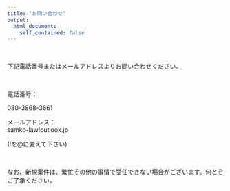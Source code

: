 ```yaml
---
title: "お問い合わせ"
output:
  html_document:
    self_contained: false
---
```


<br>

下記電話番号またはメールアドレスよりお問い合わせください。

<br>

電話番号：

080-3868-3661

メールアドレス：\
samko-law!outlook.jp

(!を\@に変えて下さい)

<br>

なお、新規案件は、繁忙その他の事情で受任できない場合がございます。何とぞご了承ください。
